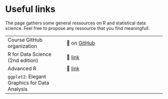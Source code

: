 # Useful links

The page gathers some general ressources on R and statistical data science. Feel free to propose any ressource that you find meaningfull.

|                            |                                               |
|----------------------------|-----------------------------------------------|
| Course GitHub organization | 🔗 on [GitHub](https://github.com/StevenGolovkine/MSDSSLTFA_R_course) |
| R for Data Science (2nd edition) | 🔗 [link](https://r4ds.hadley.nz) |
| Advanced R | 🔗 [link](https://adv-r.hadley.nz) |
| `ggplot2`: Elegant Graphics for Data Analysis | | 🔗 [link](https://ggplot2-book.org) |